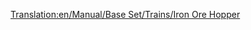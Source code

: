 [[Translation:en/Manual/Base Set/Trains/Iron Ore Hopper]]
{{en/Manual/Base Set/Trains/Trains Carriages new|Picture=[[File:en/Manual/Base Set/Trains/Ironorehopper.png]]
|NormalCost=£1,398 ($2,796)
|NormalWeight=19 / 49 t
|NormalCapacity=30 tonnes of iron ore
|MonoCost=£1,398 ($2,796)
|MonoWeight=19 / 54 t
|MonoCapacity=35 tonnes of iron ore
|MagCost=£1,398 ($2,796)
|MagWeight=19 / 56 t
|MagCapacity=37 tonnes of iron ore
|Description=[[en/Manual/Base Set/Trains/Iron Ore Hopper]] can haul [[en/Manual/Base Set/Cargos/Iron Ore]]. It is only available in [[en/Manual/Climates#temperate | Temperate]] climate.
}}